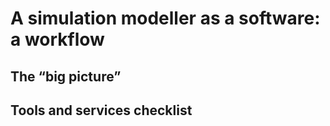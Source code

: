 # A simulation modeller as a software: a workflow {#dev-workflow}

## The "big picture"


## Tools and services checklist


